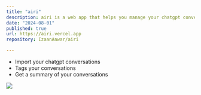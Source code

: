 ```yaml
---
title: "airi"
description: airi is a web app that helps you manage your chatgpt conversations.
date: "2024-08-01"
published: true
url: https://airi.vercel.app
repository: IzaanAnwar/airi

---
```


- Import your chatgpt conversations
- Tags your conversations
- Get a summary of your conversations



[![](/airi.png)](https://airi.vercel.app)
